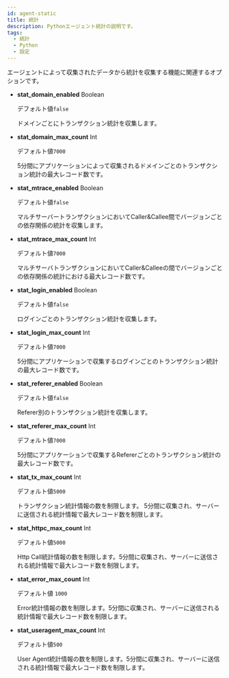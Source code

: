 ```yaml
---
id: agent-static
title: 統計
description: Pythonエージェント統計の説明です。
tags:
  - 統計
  - Python
  - 設定
---
```


エージェントによって収集されたデータから統計を収集する機能に関連するオプションです。

- **stat_domain_enabled** <span class='type'>Boolean</span>

  デフォルト値`false`

  ドメインごとにトランザクション統計を収集します。

- **stat_domain_max_count** <span class='type'>Int</span>

  デフォルト値`7000`

  5分間にアプリケーションによって収集されるドメインごとのトランザクション統計の最大レコード数です。

- **stat_mtrace_enabled** <span class='type'>Boolean</span>

  デフォルト値`false`

  マルチサーバートランザクションにおいてCaller&Callee間でバージョンごとの依存関係の統計を収集します。

- **stat_mtrace_max_count** <span class='type'>Int</span>

  デフォルト値`7000`

  マルチサーバトランザクションにおいてCaller&Calleeの間でバージョンごとの依存関係の統計における最大レコード数です。

- **stat_login_enabled** <span class='type'>Boolean</span>

  デフォルト値`false`

  ログインごとのトランザクション統計を収集します。

- **stat_login_max_count** <span class='type'>Int</span>

  デフォルト値`7000`

  5分間にアプリケーションで収集するログインごとのトランザクション統計の最大レコード数です。

- **stat_referer_enabled** <span class='type'>Boolean</span>

  デフォルト値`false`

  Referer別のトランザクション統計を収集します。

- **stat_referer_max_count** <span class='type'>Int</span>

  デフォルト値`7000`

  5分間にアプリケーションで収集するRefererごとのトランザクション統計の最大レコード数です。

- **stat_tx_max_count** <span class='type'>Int</span>

  デフォルト値`5000`

  トランザクション統計情報の数を制限します。 5分間に収集され、サーバーに送信される統計情報で最大レコード数を制限します。

- **stat_httpc_max_count** <span class='type'>Int</span>

  デフォルト値`5000`

  Http Call統計情報の数を制限します。5分間に収集され、サーバーに送信される統計情報で最大レコード数を制限します。

- **stat_error_max_count** <span class='type'>Int</span>

  デフォルト値 `1000`

  Error統計情報の数を制限します。5分間に収集され、サーバーに送信される統計情報で最大レコード数を制限します。

- **stat_useragent_max_count** <span class='type'>Int</span>

  デフォルト値`500`

  User Agent統計情報の数を制限します。5分間に収集され、サーバーに送信される統計情報で最大レコード数を制限します。          
